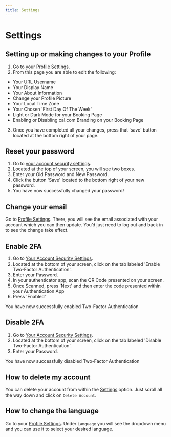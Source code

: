 ```yaml
---
title: Settings
---
```


# Settings
## Setting up or making changes to your Profile

1. Go to your [Profile Settings](https://app.cal.com/settings/profile).
2. From this page you are able to edit the following:
- Your URL Username
- Your Display Name
- Your About Information
- Change your Profile Picture
- Your Local Time Zone
- Your Chosen 'First Day Of The Week'
- Light or Dark Mode for your Booking Page
- Enabling or Disabling cal.com Branding on your Booking Page
3. Once you have completed all your changes, press that 'save' button located at the bottom right of your page.

## Reset your password

1. Go to [your account security settings](https://app.cal.com/settings/security).
2. Located at the top of your screen, you will see two boxes.
3. Enter your Old Password and New Password.
4. Click the button 'Save' located to the bottom right of your new password.
5. You have now successfully changed your password!

## Change your email

Go to [Profile Settings](https://app.cal.com/settings/profile). There, you will see the email associated with your account which you can then update. You’d just need to log out and back in to see the change take effect.

## Enable 2FA

1. Go to [Your Account Security Settings](https://app.cal.com/settings/security).
2. Located at the bottom of your screen, click on the tab labeled 'Enable Two-Factor Authentication'.
3. Enter your Password.
4. In your authenticator app, scan the QR Code presented on your screen.
5. Once Scanned, press 'Next' and then enter the code presented within your Authentication App
6. Press 'Enabled'

You have now successfully enabled Two-Factor Authentication

## Disable 2FA
1. Go to [Your Account Security Settings](https://app.cal.com/settings/security).
2. Located at the bottom of your screen, click on the tab labeled 'Disable Two-Factor Authentication'.
3. Enter your Password.

You have now successfully disabled Two-Factor Authentication

## How to delete my account

You can delete your account from within the [Settings](https://app.cal.com/settings/profile) option. Just scroll all the way down and click on `Delete Account`.

## How to change the language

Go to your [Profile Settings](https://app.cal.com/settings/profile). Under `Language` you will see the dropdown menu and you can use it to select your desired language.
